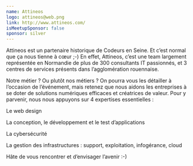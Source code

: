 ```yaml
---
name: Attineos
logo: attineos@web.png
link: http://www.attineos.com/
isMeetupSponsor: false
sponsor: silver
---
```


Attineos est un partenaire historique de Codeurs en Seine. Et c’est normal que
ça nous tienne à cœur ;-) En effet, Attineos, c’est une team largement
représentée en Normandie de plus de 300 consultants IT passionnés, et 3 centres
de services présents dans l’agglomération rouennaise.



Notre métier ? Ou plutôt nos métiers ? On pourra vous les détailler à l’occasion
de l’événement, mais retenez que nous aidons les entreprises à se doter de
solutions numériques efficaces et créatrices de valeur. Pour y parvenir, nous
nous appuyons sur 4 expertises essentielles :

Le web design

La conception, le développement et le test d’applications

La cybersécurité

La gestion des infrastructures : support, exploitation, infogérance, cloud

Hâte de vous rencontrer et d’envisager l’avenir :-)